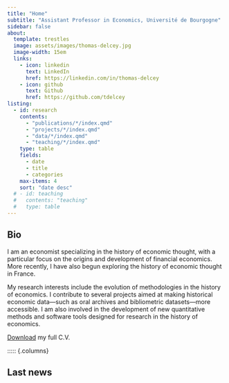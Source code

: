 ```yaml
---
title: "Home"
subtitle: "Assistant Professor in Economics, Université de Bourgogne"
sidebar: false
about: 
  template: trestles
  image: assets/images/thomas-delcey.jpg
  image-width: 15em
  links:
    - icon: linkedin
      text: LinkedIn
      href: https://linkedin.com/in/thomas-delcey
    - icon: github
      text: Github
      href: https://github.com/tdelcey
listing: 
  - id: research
    contents: 
      - "publications/*/index.qmd"
      - "projects/*/index.qmd"
      - "data/*/index.qmd"
      - "teaching/*/index.qmd" 
    type: table
    fields: 
      - date
      - title
      - categories
    max-items: 4
    sort: "date desc"
  # - id: teaching
  #   contents: "teaching"
  #   type: table
---
```


## Bio 

I am an economist specializing in the history of economic thought, with a particular focus on the origins and development of financial economics. More recently, I have also begun exploring the history of economic thought in France.

My research interests include the evolution of methodologies in the history of economics. I contribute to several projects aimed at making historical economic data—such as oral archives and bibliometric datasets—more accessible. I am also involved in the development of new quantitative methods and software tools designed for research in the history of economics.

[Download](assets/documents/cv.pdf) my full C.V.


::::: {.columns}

## Last news

:::{#research}
:::





